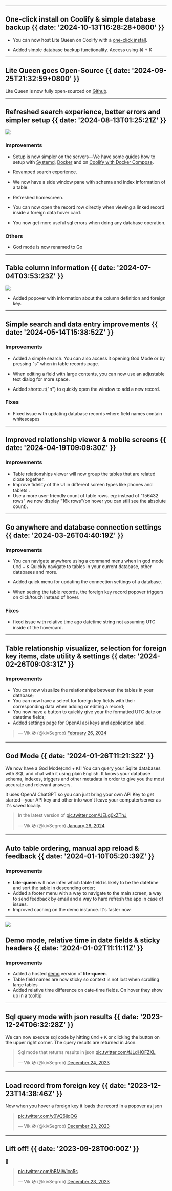 

---


## One-click install on Coolify & simple database backup {{ date: '2024-10-13T16:28:28+0800' }}

- You can now host Lite Queen on Coolify with a [one-click install](/guides/how-to-use-lite-queen-on-your-server-with-coolify--one-click-install).

- Added simple database backup functionality. Access using ⌘ + K

---

## Lite Queen goes Open-Source {{ date: '2024-09-25T21:32:59+0800' }}

Lite Queen is now fully open-sourced on [Github](https://github.com/kivS/lite-queen).

---

## Refreshed search experience, better errors and simpler setup {{ date: '2024-08-13T01:25:21Z' }}

<Image  src="https://media-files-go-brrr-project.kiv-d-dev.workers.dev/i/5x3sz2lntqz18qfyswgtojlfdl1k" />




### <SparkleIcon /> Improvements

- Setup is now simpler on the servers&#8212;We have some guides how to setup with [Systemd](/guides/how-to-manage-sqlite-databases-on-a-linux-ubuntu-server-with-lite-queen-and-systemd/), [Docker](/guides/how-to-manage-sqlite-databases-on-a-linux-ubuntu-server-with-lite-queen-and-docker/) and on [Coolify with Docker Compose](/guides/how-to-manage-sqlite-databases-on-a-linux-server-with-coolify-and-lite-queen/).

- Revamped search experience.

- We now have a side window pane with schema and index information of a table.

- Refreshed homescreen.

- You can now open the record row directly when viewing a linked record inside a foreign data hover card.

- You now get more useful sql errors when doing any database operation.

### Others

- God mode is now renamed to Go

---

## Table column information {{ date: '2024-07-04T03:53:23Z' }}

<Image src="https://media-files-go-brrr-project.kiv-d-dev.workers.dev/i/zdonqmudz04au1j9emvydbl8ye3s" />

- Added  popover with information about the column definition and foreign key. 

---


## Simple search and data entry improvements  {{ date: '2024-05-14T15:38:52Z' }}

### <SparkleIcon /> Improvements

- Added a simple search. You can also access it opening God Mode or by pressing "s" when in table records page.

- When editing a field with large contents, you can now use an adjustable text dialog for more space.

- Added shortcut("n") to quickly open the window to add a new record.

### <WrenchIcon /> Fixes

- Fixed issue with updating database records where field names contain whitescapes


---


## Improved relationship viewer & mobile screens {{ date: '2024-04-19T09:09:30Z' }}

### <SparkleIcon /> Improvements

- Table relationships viewer will now group the tables that are related close together.
- Improve fidelity of the UI in different screen types like phones and tablets .
- Use a more user-friendly count of table rows. eg: instead of "156432 rows" we now display "16k rows"(on hover you can still see the absolute count).

---

## Go anywhere and database connection settings {{ date: '2024-03-26T04:40:19Z' }}


### <SparkleIcon /> Improvements

- You can navigate anywhere using a command menu when in god mode <kbd>Cmd</kbd> + <kbd>K</kbd> 
Quickly navigate to tables in your current database, other databases and more.

- Added quick menu for updating the connection settings of a database.

- When seeing the table records, the foreign key record popover triggers on click/touch instead of hover.


### <WrenchIcon /> Fixes

- fixed issue with relative time ago datetime string not assuming UTC inside of the hovercard.

---

## Table relationship visualizer, selection for foreign key items, date utility & settings   {{ date: '2024-02-26T09:03:31Z' }}


### <SparkleIcon /> Improvements
- You can now visualize the relationships between the tables in your database;
- You can now have a select for foreign key fields with their corresponding data when adding or editing a record;
- You now have a button to quickly give your the formatted UTC date on datetime fields;
- Added settings page for OpenAI api keys and application label.

<blockquote className="twitter-tweet" data-media-max-width="560">&mdash; Vik 💿 (@kivSegrob) <a href="https://twitter.com/kivSegrob/status/1762040160534008057?ref_src=twsrc%5Etfw">February 26, 2024</a></blockquote>

---

## God Mode {{ date: '2024-01-26T11:21:32Z' }}


We now have a God Mode(<kbd>Cmd</kbd> + <kbd>K</kbd>)!
You can query your Sqlite databases with SQL and chat 
with it using plain English. It knows your database schema, indexes, triggers and other metadata in order to give you the most accurate
and relevant answers. 

It uses OpenAI ChatGPT so you can just bring your own API Key to get started&mdash;your API key and other info won't leave your computer/server as it's saved locally.

<blockquote className="twitter-tweet" data-media-max-width="560"><p lang="en" dir="ltr">In the latest version of  <a href="https://t.co/UELg0xZThJ">pic.twitter.com/UELg0xZThJ</a></p>&mdash; Vik 💿 (@kivSegrob) <a href="https://twitter.com/kivSegrob/status/1750840782641332498?ref_src=twsrc%5Etfw">January 26, 2024</a></blockquote>

---

## Auto table ordering, manual app reload & feedback {{ date: '2024-01-10T05:20:39Z' }}

### <SparkleIcon /> Improvements
- **Lite-queen** will now infer which table field is likely to be the datetime and sort the table in descending order;
- Added a footer menu with a way to navigate to the main screen, a way to send feedback by email and a way to hard refresh the app in case of issues.
- Improved caching on the demo instance. It's faster now.

---


<Image src="https://media-files-go-brrr-project.kiv-d-dev.workers.dev/i/vgaor1ncx6vi3q7ljb8zz3muxgr4" />

## Demo mode, relative time in date fields & sticky headers {{ date: '2024-01-02T11:11:11Z' }}

### <SparkleIcon /> Improvements
- Added a hosted [demo](https://demo.litequeen.com/) version of **lite-queen**.
- Table field names are now sticky so context is not lost when scrolling large tables
- Added relative time difference on date-time fields. On hover they show up in a tooltip

---

## Sql query mode with json results {{ date: '2023-12-24T06:32:28Z' }}

We can now execute sql code by hitting <kbd>Cmd</kbd> + <kbd>K</kbd> or clicking the button on the upper right corner.
The query results are returned in Json.


<blockquote className="twitter-tweet" data-media-max-width="560"><p lang="en" dir="ltr">Sql mode that returns results in json <a href="https://t.co/fJLdHOFZXL">pic.twitter.com/fJLdHOFZXL</a></p>&mdash; Vik 💿 (@kivSegrob) <a href="https://twitter.com/kivSegrob/status/1738809422397546783?ref_src=twsrc%5Etfw">December 24, 2023</a></blockquote> 

---

## Load record from foreign key  {{  date: '2023-12-23T14:38:46Z' }}

Now when you hover a foreign key it loads the record in a popover as json


<blockquote className="twitter-tweet" data-media-max-width="560"><p lang="en" dir="ltr"><a href="https://t.co/y0VQ6jjqOG">pic.twitter.com/y0VQ6jjqOG</a></p>&mdash; Vik 💿 (@kivSegrob) <a href="https://twitter.com/kivSegrob/status/1738568902937035086?ref_src=twsrc%5Etfw">December 23, 2023</a></blockquote>




---



## Lift off! {{  date: '2023-09-28T00:00Z' }}
🐣

<blockquote className="twitter-tweet" data-media-max-width="560"><p lang="en" dir="ltr"><a href="https://t.co/bBMIWlco5s">pic.twitter.com/bBMIWlco5s</a></p>&mdash; Vik 💿 (@kivSegrob) <a href="https://twitter.com/kivSegrob/status/1738579695845978216?ref_src=twsrc%5Etfw">December 23, 2023</a></blockquote> 


